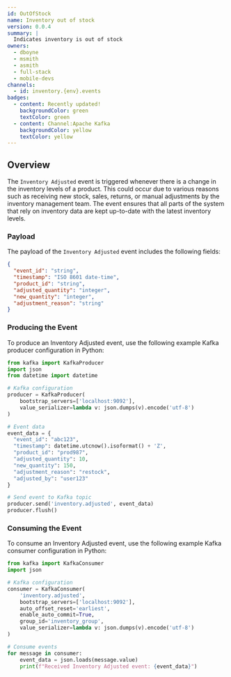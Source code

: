 ```yaml
---
id: OutOfStock
name: Inventory out of stock
version: 0.0.4
summary: |
  Indicates inventory is out of stock
owners:
  - dboyne
  - msmith
  - asmith
  - full-stack
  - mobile-devs
channels:
  - id: inventory.{env}.events
badges:
  - content: Recently updated!
    backgroundColor: green
    textColor: green
  - content: Channel:Apache Kafka
    backgroundColor: yellow
    textColor: yellow
---
```



## Overview

The `Inventory Adjusted` event is triggered whenever there is a change in the inventory levels of a product. This could occur due to various reasons such as receiving new stock, sales, returns, or manual adjustments by the inventory management team. The event ensures that all parts of the system that rely on inventory data are kept up-to-date with the latest inventory levels.

<NodeGraph />

### Payload

The payload of the `Inventory Adjusted` event includes the following fields:

```json title="Example of payload" frame="terminal"
{
  "event_id": "string",
  "timestamp": "ISO 8601 date-time",
  "product_id": "string",
  "adjusted_quantity": "integer",
  "new_quantity": "integer",
  "adjustment_reason": "string"
}
```

### Producing the Event

To produce an Inventory Adjusted event, use the following example Kafka producer configuration in Python:

```python title="Produce event in Python" frame="terminal"
from kafka import KafkaProducer
import json
from datetime import datetime

# Kafka configuration
producer = KafkaProducer(
    bootstrap_servers=['localhost:9092'],
    value_serializer=lambda v: json.dumps(v).encode('utf-8')
)

# Event data
event_data = {
  "event_id": "abc123",
  "timestamp": datetime.utcnow().isoformat() + 'Z',
  "product_id": "prod987",
  "adjusted_quantity": 10,
  "new_quantity": 150,
  "adjustment_reason": "restock",
  "adjusted_by": "user123"
}

# Send event to Kafka topic
producer.send('inventory.adjusted', event_data)
producer.flush()
```

### Consuming the Event

To consume an Inventory Adjusted event, use the following example Kafka consumer configuration in Python:

```python title="Consuming the event with python" frame="terminal"
from kafka import KafkaConsumer
import json

# Kafka configuration
consumer = KafkaConsumer(
    'inventory.adjusted',
    bootstrap_servers=['localhost:9092'],
    auto_offset_reset='earliest',
    enable_auto_commit=True,
    group_id='inventory_group',
    value_serializer=lambda v: json.dumps(v).encode('utf-8')
)

# Consume events
for message in consumer:
    event_data = json.loads(message.value)
    print(f"Received Inventory Adjusted event: {event_data}")
```

<Footer />
